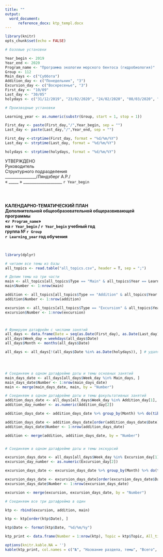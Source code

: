 ```yaml
---
title: ""
output:
  word_document:
      reference_docx: ktp_templ.docx
---
```


```r
library(knitr)
opts_chunk$set(echo = FALSE)
```

```r
# базовые установки 

Year_begin <- 2019
Year_end <- 2020
Program_name <- "Программа экологии морского бентоса (гидробиология)"
Group <- 112
Main_days <- c("Суббота")
Addition_day <- c("Понедельник", "3")
Excursion_day <- c("Воскресенье", "3")
First_day <- "10/09"
Last_day <- "30/05"
holydays <- c("31/12/2019", "23/02/2020", "24/02/2020", "08/03/2020", "09/03/2020")

# Производные установки

Learning_year <- as.numeric(substr(Group, start = 1, stop = 1))

First_day <- paste(First_day,"/",Year_begin, sep = "")
Last_day <- paste(Last_day,"/",Year_end, sep = "")

First_day <-strptime(First_day, format = "%d/%m/%Y")
Last_day <- strptime(Last_day, format = "%d/%m/%Y")

holydays <- strptime(holydays, format = "%d/%m/%Y")
```





УТВЕРЖДЕНО   
Руководитель   
Структурного подразделения   
________________/Ляндзберг А.Р./    
« _____ » ____________________ `r Year_begin`   

\
\

**КАЛЕНДАРНО-ТЕМАТИЧЕСКИЙ ПЛАН**    
**Дополнительной общеобразовательной общеразвивающей программы**   
**«`r Program_name`»**    
**на `r Year_begin` / `r Year_begin` учебный год**    
**группа № `r Group`**   
**`r Learning_year` год обучения**  

\

```r
library(dplyr)

# читаем все темы из базы
all_topics <- read.table("all_topics.csv", header = T, sep = ";")

# Делим темы на три части
main <- all_topics[all_topics$Type == "Main" & all_topics$Year == Learning_year, ]
main$Number <- 1:nrow(main)

addition <- all_topics[all_topics$Type == "Addition" & all_topics$Year == Learning_year, ]
addition$Number <- 1:nrow(addition)

excursion <- all_topics[all_topics$Type == "Excursion" & all_topics$Year == Learning_year, ]
excursion$Number <- 1:nrow(excursion)



# Фрмируем датафрейм с числами занятий 
all_days <- data.frame(Date = seq(as.Date(First_day), as.Date(Last_day), by="days"))
all_days$Week_day = weekdays(all_days$Date)
all_days$Month <- months(all_days$Date)

all_days <- all_days[!(all_days$Date %in% as.Date(holydays)), ] # удаляем праздники




# Соединяем в одном датафрейме даты и темы основных занятий
main_days_date <- all_days[all_days$Week_day %in% Main_days, ] 
main_days_date$Number <- 1:nrow(main_days_date)
main <- merge(main_days_date, main, by = "Number")

# Соединяем в одном датафрейме даты и темы факультативных занятий
addition_days_date <- all_days[all_days$Week_day %in% Addition_day[1], ] 
addition_day_number <- as.numeric(Addition_day[2])

addition_days_date <- addition_days_date %>% group_by(Month) %>% do(tibble(Date = .$Date[addition_day_number], Week_day = .$Week_day[addition_day_number], Month = .$Month[addition_day_number] ))

addition_days_date <- addition_days_date[order(addition_days_date$Date), ]
addition_days_date$Number <- 1:nrow(addition_days_date)

addition <- merge(addition, addition_days_date, by = "Number")


# Соединяем в одном датафрейме даты и темы экскурсий

excursion_days_date <- all_days[all_days$Week_day %in% Excursion_day[1], ] 
excursion_day_number <- as.numeric(Excursion_day[2])

excursion_days_date <- excursion_days_date %>% group_by(Month) %>% do(tibble(Date = .$Date[excursion_day_number], Week_day = .$Week_day[excursion_day_number], Month = .$Month[excursion_day_number] ))

excursion_days_date <- excursion_days_date[order(excursion_days_date$Date), ]
excursion_days_date$Number <- 1:nrow(excursion_days_date)

excursion <- merge(excursion, excursion_days_date, by = "Number")

# Соединяем все три датафрейма в один

ktp <- rbind(excursion, addition, main)

ktp <- ktp[order(ktp$Date), ]

ktp$Date <- format(ktp$Date, "%d/%m/%y")

ktp_print <- data.frame(Number = 1:nrow(ktp), Topic = ktp$Topic, All_time = ktp$Theory + ktp$Practice, Theory = ktp$Theory, Practice = ktp$Practice,  Date = ktp$Date, Fact = NA)
```



```r
options(knitr.kable.NA = '')
kable(ktp_print, col.names = c("№", "Название раздела, темы", "Всего",	"Теория", "Практика", "План",	"Факт   "), align = "llccccc")
```



